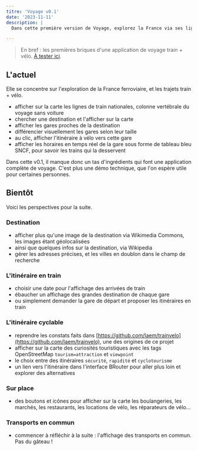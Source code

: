 ```yaml
---
titre: 'Voyage v0.1'
date: '2023-11-11'
description: |
  Dans cette première version de Voyage, explorez la France via ses lignes ferroviaires, ses gares, et les itinéraires vélo depuis ces gares.

---
```


> En bref : les premières briques d'une application de voyage train + vélo. [À tester ici](https://cartes.app).

## L'actuel

Elle se concentre sur l'exploration de la France ferroviaire, et les trajets train + vélo.

- afficher sur la carte les lignes de train nationales, colonne vertébrale du voyage sans voiture
- chercher une destination et l'afficher sur la carte
- afficher les gares proches de la destination
- différencier visuellement les gares selon leur taille
- au clic, afficher l'itinéraire à vélo vers cette gare
- afficher les horaires en temps réel de la gare sous forme de tableau bleu SNCF, pour savoir les trains qui la desservent

Dans cette v0.1, il manque donc un tas d'ingrédients qui font une application complète de voyage. C'est plus une démo technique, que l'on espère utile pour certaines personnes.


## Bientôt

Voici les perspectives pour la suite.

### Destination

- afficher plus qu'une image de la destination via Wikimedia Commons, les images étant géolocalisées
- ainsi que quelques infos sur la destination, via Wikipedia
- gérer les adresses précises, et les villes en doublon dans le champ de recherche

### L'itinéraire en train

- choisir une date pour l'affichage des arrivées de train
- ébaucher un affichage des grandes destination de chaque gare
- ou simplement demander la gare de départ et proposer les itinéraires en train

### L'itinéraire cyclable

- reprendre les constats faits dans [https://github.com/laem/trainvelo](https://github.com/laem/trainvelo), une des origines de ce projet
- afficher sur la carte des curiosités touristiques avec les tags OpenStreetMap `tourism=attraction` et `viewpoint`
- le choix entre des itinéraires `sécurité`, `rapidité` et `cyclotourisme`
- un lien vers l'itinéraire dans l'interface BRouter pour aller plus loin et explorer des alternatives

### Sur place

- des boutons et icônes pour afficher sur la carte les boulangeries, les marchés, les restaurants, les locations de vélo, les réparateurs de vélo...


### Transports en commun

- commencer à réfléchir à la suite : l'affichage des transports en commun. Pas du gâteau !


